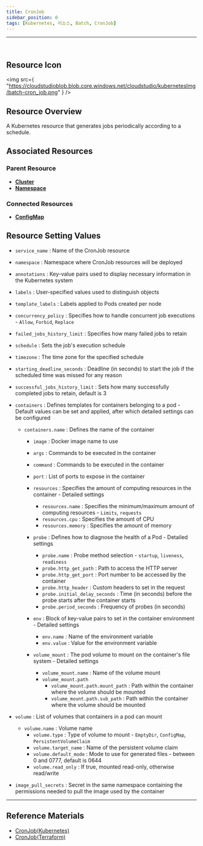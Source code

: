 ```yaml
---
title: CronJob
sidebar_position: 0
tags: [Kubernetes, 리소스, Batch, CronJob]
---
```



<hr />
<br />


## Resource Icon

<img
    src={
        "https://cloudstudioblob.blob.core.windows.net/cloudstudio/kubernetesImg/batch-cron_job.png"
    }
/>

## Resource Overview

A Kubernetes resource that generates jobs periodically according to a schedule.

## Associated Resources

### Parent Resource

-   [**Cluster**](https://docs.cstudio.app/en/docs/resource/kubernetes/Base/Cluster)
-   [**Namespace**](https://docs.cstudio.app/en/docs/resource/kubernetes/Core/Namespace)

### Connected Resources

-   [**ConfigMap**](https://docs.cstudio.app/en/docs/resource/kubernetes/Core/ConfigMap)


## Resource Setting Values

-   `service_name` : Name of the CronJob resource
-   `namespace` : Namespace where CronJob resources will be deployed
-   `annotations` : Key-value pairs used to display necessary information in the Kubernetes system
-   `labels` : User-specified values used to distinguish objects
-   `template_labels` : Labels applied to Pods created per node
-   `concurrency_policy` : Specifies how to handle concurrent job executions - `Allow`, `Forbid`, `Replace`
-   `failed_jobs_history_limit` : Specifies how many failed jobs to retain
-   `schedule` : Sets the job's execution schedule
-   `timezone` : The time zone for the specified schedule
-   `starting_deadline_seconds` : Deadline (in seconds) to start the job if the scheduled time was missed for any reason
-   `successful_jobs_history_limit` : Sets how many successfully completed jobs to retain, default is 3

-   `containers` : Defines templates for containers belonging to a pod - Default values can be set and applied, after which detailed settings can be configured
    -   `containers.name` : Defines the name of the container
        -   `image` : Docker image name to use
        -   `args` : Commands to be executed in the container
        -   `command` : Commands to be executed in the container
        -   `port` : List of ports to expose in the container

        -   `resources` : Specifies the amount of computing resources in the container - Detailed settings
            -   `resources.name` : Specifies the minimum/maximum amount of computing resources - `Limits`, `requests`
            -   `resources.cpu` : Specifies the amount of CPU
            -   `resources.memory` : Specifies the amount of memory

        -   `probe` : Defines how to diagnose the health of a Pod - Detailed settings
            -   `probe.name` : Probe method selection - `startup`, `liveness`, `readiness`
            -   `probe.http_get_path` : Path to access the HTTP server
            -   `probe.http_get_port` : Port number to be accessed by the container
            -   `probe.http_header` : Custom headers to set in the request
            -   `probe.initial_delay_seconds` : Time (in seconds) before the probe starts after the container starts
            -   `probe.period_seconds` : Frequency of probes (in seconds)

        -   `env` : Block of key-value pairs to set in the container environment - Detailed settings
            -   `env.name` : Name of the environment variable
            -   `env.value` : Value for the environment variable

        -   `volume_mount` : The pod volume to mount on the container's file system - Detailed settings
            -   `volume_mount.name` : Name of the volume mount
            -   `volume_mount.path` 
                -   `volume_mount.path.mount_path` : Path within the container where the volume should be mounted
                -   `volume_mount.path.sub_path` : Path within the container where the volume should be mounted

-   `volume` : List of volumes that containers in a pod can mount
    -   `volume.name` : Volume name
        -   `volume.type` : Type of volume to mount - `EmptyDir`, `ConfigMap`, `PersistentVolumeClaim`
        -   `volume.target_name` : Name of the persistent volume claim
        -   `volume.default_mode` : Mode to use for generated files - between 0 and 0777, default is 0644
        -   `volume.read_only` : If true, mounted read-only, otherwise read/write

-   `image_pull_secrets` : Secret in the same namespace containing the permissions needed to pull the image used by the container


---

## Reference Materials

-   [CronJob(Kubernetes)](https://kubernetes.io/en/en/docs/concepts/workloads/controllers/cron-jobs/)
-   [CronJob(Terraform)](https://registry.terraform.io/providers/hashicorp/kubernetes/latest/en/docs/resources/cron_job_v1)

